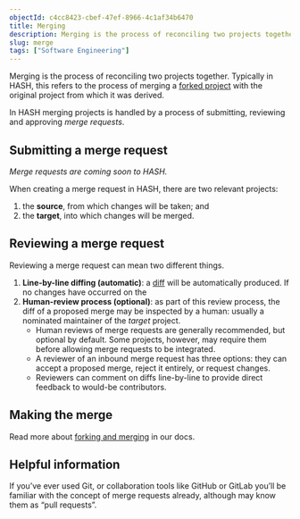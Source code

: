 ```yaml
---
objectId: c4cc8423-cbef-47ef-8966-4c1af34b6470
title: Merging
description: Merging is the process of reconciling two projects together. In HASH merging projects is handled by submitting, reviewing and approving “merge requests”.
slug: merge
tags: ["Software Engineering"]
---
```


Merging is the process of reconciling two projects together. Typically in HASH, this refers to the process of merging a [forked project](https://hash.ai/glossary/fork) with the original project from which it was derived.

In HASH merging projects is handled by a process of submitting, reviewing and approving _merge requests_.

## Submitting a merge request

_Merge requests are coming soon to HASH._

When creating a merge request in HASH, there are two relevant projects:

1.  the **source**, from which changes will be taken; and
1.  the **target**, into which changes will be merged.

## Reviewing a merge request

Reviewing a merge request can mean two different things.

1.  **Line-by-line diffing (automatic)**: a [diff](https://hash.ai/glossary/diff) will be automatically produced. If no changes have occurred on the
1.  **Human-review process (optional)**: as part of this review process, the diff of a proposed merge may be inspected by a human: usually a nominated maintainer of the _target_ project.
    - Human reviews of merge requests are generally recommended, but optional by default. Some projects, however, may require them before allowing merge requests to be integrated.
    - A reviewer of an inbound merge request has three options: they can accept a proposed merge, reject it entirely, or request changes.
    - Reviewers can comment on diffs line-by-line to provide direct feedback to would-be contributors.

## Making the merge

Read more about [forking and merging](https://docs.hash.ai/core/creating-simulations/collaboration/forking-and-merging) in our docs.

## Helpful information

If you’ve ever used Git, or collaboration tools like GitHub or GitLab you’ll be familiar with the concept of merge requests already, although may know them as “pull requests”.
